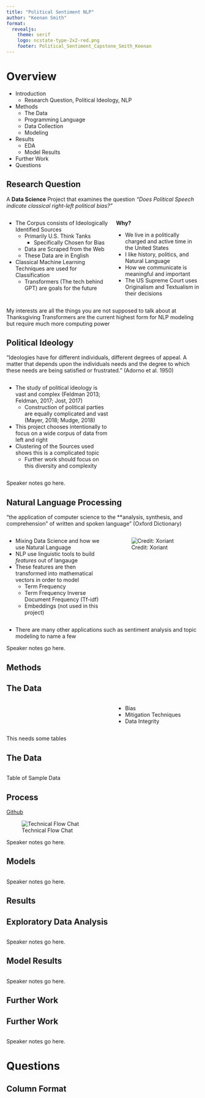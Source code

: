 ```yaml
---
title: "Political Sentiment NLP"
author: "Keenan Smith"
format:
  revealjs:
    theme: serif
    logo: ncstate-type-2x2-red.png
    footer: Political_Sentiment_Capstone_Smith_Keenan 
---
```


# Overview {.smaller}

-   Introduction
    -   Research Question, Political Ideology, NLP
-   Methods
    -   The Data
    -   Programming Language
    -   Data Collection
    -   Modeling
-   Results
    -   EDA
    -   Model Results
-   Further Work
-   Questions

## Research Question {.smaller}

A **Data Science** Project that examines the question *"Does Political Speech indicate classical right-left political bias?"*

:::: {.columns}
::: {.column width="55%"}

- The Corpus consists of Ideologically Identified Sources
  - Primarily U.S. Think Tanks
    - Specifically Chosen for Bias
  - Data are Scraped from the Web
  - These Data are in English
- Classical Machine Learning Techniques are used for Classification
  - Transformers (The tech behind GPT) are goals for the future

:::

::: {.column width="45%"}

**Why?**

- We live in a politically charged and active time in the United States
- I like history, politics, and Natural Language
- How we communicate is meaningful and important
- The US Supreme Court uses Originalism and Textualism in their decisions

:::
::::

::: {.notes}
My interests are all the things you are not supposed to talk about at Thanksgiving
Transformers are the current highest form for NLP modeling but require much more computing power
:::

## Political Ideology {.smaller}

"Ideologies have for different individuals, different degrees of appeal. A matter that depends upon the individuals needs and the degree to which these needs are being satisfied or frustrated." (Adorno et al. 1950)

:::: {.columns}
::: {.column width="55%"}
- The study of political ideology is vast and complex (Feldman 2013; Feldman, 2017; Jost, 2017)
  - Construction of political parties are equally complicated and vast (Mayer, 2018; Mudge, 2018)
- This project chooses intentionally to focus on a wide corpus of data from left and right
- Clustering of the Sources used shows this is a complicated topic
  - Further work should focus on this diversity and complexity
:::

::: {.column width="45%"}
:::
::::

::: {.notes}
Speaker notes go here.
:::

## Natural Language Processing {.smaller}

"the application of computer science to the **analysis, synthesis, and comprehension" of written and spoken language" (Oxford Dictionary)

:::: {.columns}
::: {.column width="55%"}

- Mixing Data Science and how we use Natural Language
- NLP use linguistic tools to build *features* out of langauge
- These features are then transformed into mathematical vectors in order to model
  - Term Frequency
  - Term Frequency Inverse Document Frequency (Tf-idf)
  - Embeddings (not used in this project)
  
:::

::: {.column width="45%"}
![Credit: Xoriant](images/nlp_picture.png)
:::
::::

- There are many other applications such as sentiment analysis and topic modeling to name a few

::: {.notes}
Speaker notes go here.
:::

## Methods

## The Data {.smaller}

:::: {.columns}
::: {.column width="55%"}
:::

::: {.column width="45%"}
- Bias
- Mitigation Techniques
- Data Integrity
:::
::::

::: {.notes}
This needs some tables
:::

## The Data {.smaller}

```r

```

::: {.notes}
Table of Sample Data
:::

## Process {.smaller}

[Github](https://github.com/keenan-smith-data/political-sentiment)

![Technical Flow Chat](Flow Chart.drawio.png)

::: {.notes}
Speaker notes go here.
:::

## Models {.smaller}

:::: {.columns}
::: {.column width="55%"}
:::

::: {.column width="45%"}
:::
::::

::: {.notes}
Speaker notes go here.
:::

## Results

## Exploratory Data Analysis {.smaller}

:::: {.columns}
::: {.column width="55%"}
:::

::: {.column width="45%"}
:::
::::

::: {.notes}
Speaker notes go here.
:::

## Model Results {.smaller}

:::: {.columns}
::: {.column width="55%"}
:::

::: {.column width="45%"}
:::
::::

::: {.notes}
Speaker notes go here.
:::

## Further Work

## Further Work {.smaller}

:::: {.columns}
::: {.column width="55%"}
:::

::: {.column width="45%"}
:::
::::

::: {.notes}
Speaker notes go here.
:::

# Questions

## Column Format {.smaller}

:::: {.columns}
::: {.column width="55%"}
:::

::: {.column width="45%"}
:::
::::
